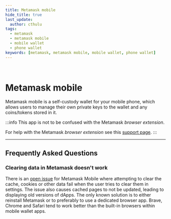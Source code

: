 ```yaml
---
title: Metamask mobile
hide_title: true
last_update:
  author: cthulu
tags:
  - metamask
  - metamask mobile
  - mobile wallet
  - phone wallet
keywords: [metamask, metamask mobile, mobile wallet, phone wallet]
---
```


<br/>
<div class="container" style={{'padding':'0px'}}>
<div class="row">
<div class="col">

# Metamask mobile

Metamask mobile is a self-custody wallet for your mobile phone, which allows users to manage their own private keys to the wallet and any coins/tokens stored in it.

:::info
This app is not to be confused with the Metamask _browser extension_.

For help with the Metamask _browser extension_ see this [support page](/faq/wallets/metamask).
:::
    
</div>
<div class="col">
<PhoneWindow img="/img/metamask-mobile-app.jpg"/>
</div>
</div>
</div>

---

## Frequently Asked Questions

### Clearing data in Metamask doesn't work
There is an [open issue](https://github.com/MetaMask/metamask-mobile/issues/2009) for Metamask Mobile where attempting to clear the cache, cookies or other data fail when the user tries to clear them in settings. The issue also causes cached pages to not be updated, leading to displaying old versions of dApps.
The only known solution is to either reinstall Metamask or to preferably to use a dedicated browser app. Brave, Chrome and Safari tend to work better than the built-in browsers within mobile wallet apps.